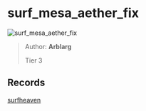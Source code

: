 
# surf_mesa_aether_fix

![surf_mesa_aether_fix](https://raw.githubusercontent.com/Sayt123/SurfMapPics/Maps-and-bonuses/csgo/surf_mesa_aether_fix.jpg)

> Author: **Arblarg**
>
> Tier 3

## Records

[surfheaven](https://surfheaven.eu/map/surf_mesa_aether_fix)

